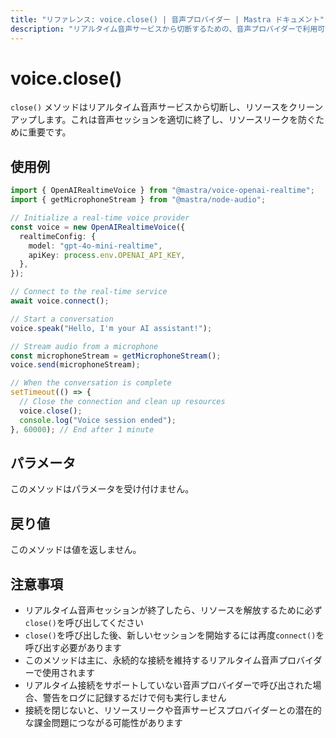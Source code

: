 ```yaml
---
title: "リファレンス: voice.close() | 音声プロバイダー | Mastra ドキュメント"
description: "リアルタイム音声サービスから切断するための、音声プロバイダーで利用可能なclose()メソッドのドキュメント。"
---
```


# voice.close()

`close()` メソッドはリアルタイム音声サービスから切断し、リソースをクリーンアップします。これは音声セッションを適切に終了し、リソースリークを防ぐために重要です。

## 使用例

```typescript
import { OpenAIRealtimeVoice } from "@mastra/voice-openai-realtime";
import { getMicrophoneStream } from "@mastra/node-audio";

// Initialize a real-time voice provider
const voice = new OpenAIRealtimeVoice({
  realtimeConfig: {
    model: "gpt-4o-mini-realtime",
    apiKey: process.env.OPENAI_API_KEY,
  },
});

// Connect to the real-time service
await voice.connect();

// Start a conversation
voice.speak("Hello, I'm your AI assistant!");

// Stream audio from a microphone
const microphoneStream = getMicrophoneStream();
voice.send(microphoneStream);

// When the conversation is complete
setTimeout(() => {
  // Close the connection and clean up resources
  voice.close();
  console.log("Voice session ended");
}, 60000); // End after 1 minute
```

## パラメータ

このメソッドはパラメータを受け付けません。

## 戻り値

このメソッドは値を返しません。

## 注意事項

- リアルタイム音声セッションが終了したら、リソースを解放するために必ず`close()`を呼び出してください
- `close()`を呼び出した後、新しいセッションを開始するには再度`connect()`を呼び出す必要があります
- このメソッドは主に、永続的な接続を維持するリアルタイム音声プロバイダーで使用されます
- リアルタイム接続をサポートしていない音声プロバイダーで呼び出された場合、警告をログに記録するだけで何も実行しません
- 接続を閉じないと、リソースリークや音声サービスプロバイダーとの潜在的な課金問題につながる可能性があります